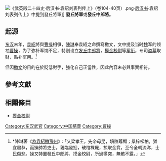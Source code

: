 [[File:《武英殿二十四史·后汉书·袁绍刘表列传上》（卷104-40页）.png|thumb]]·[[后汉书|后汉书]]·袁绍刘表列传上》中提到發丘將軍]]
'''發丘將軍'''或'''發丘中郎將'''。

== 起源 ==
[[东汉|东汉]]末年，[[袁紹|袁紹]]將與[[曹操|曹操]]相爭，[[陈琳_(三国)|陳琳]]奉袁紹之命撰寫檄文，文中提及当时[[曹魏|魏]]军的领袖[[曹操|曹操]]，为了弥补军饷不足，特別设立[[发丘将军|发丘中郎將]]，[[摸金校尉|摸金校尉]]等[[军衔|军衔]]，专司[[盗墓|盗墓]]取财，贴补军用。<ref>*陳琳著《[[:s:為袁紹檄豫州|為袁紹檄豫州]]》：「又梁孝王，先帝母昆，墳陵尊顯；桑梓松柏，猶宜肅恭，而操帥將吏士，親臨發掘，破棺裸屍，掠取金寶，至令全朝流涕，士民傷悲。操又特置發丘中郎將，摸金校尉，所過隳突，無骸不露。」</ref>

但因[[檄文|檄文]]的目的在於貶低對手，強化自己正當性，因此內容未必與事實相符。

==參考文獻==
<div class="references-small">
<references />
</div>

== 相關條目 ==
*[[摸金校尉|摸金校尉]]
{{Government-official-hist-stub}}

[[Category:东汉武官|Category:东汉武官]]
[[Category:中国墓葬|Category:中国墓葬]]
[[Category:曹操|Category:曹操]]
